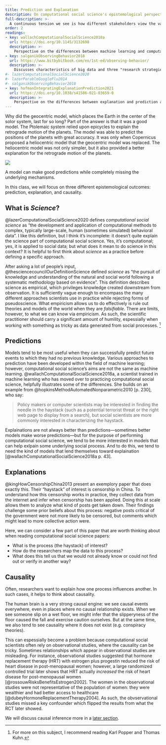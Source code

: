 ```yaml
---
title: Prediction and Explanation
description: On computational social science's epistemological perspectives.
full-description: >-
  A continuous tension we see is how different stakeholders view the value of data. Some may be interested in models which give us insight into future events, while other may be interested in models which help us understand the underlying mechanisms of a process. In what ways do prediction and explaination differ? In what cases might we wish to use each approach?
order: 2
readings:
- key: wallachComputationalSocialScience2018a
  url: https://doi.org/10.1145/3132698
  description: >-
    Perspective on the differences between machine learning and computational social science and why it matters.
- key: salganikObservingBehavior2018
  url: https://www.bitbybitbook.com/en/1st-ed/observing-behavior/
  description: >-
    Discusses characteristics of big data and three "research strategies" for working with it: observations, forecasting, and quasi-experiments.
#- lazerComputationalSocialScience2020
#- lazerParableGoogleFlu2014
#- salganikObservingBehavior2018
- key: hofmanIntegratingExplanationPrediction2021
  url: https://doi.org/10.1038/s41586-021-03659-0
  description: >-
    Perspective on the differences between explanation and prediction and possible ways to integreate the two approaches in computational social science.
---
```


Why did the geocentric model, which places the Earth in the center of the solor system, last for so long? Part of the answer is that it was a good model. The Ptolemaic system relied upon epicycles to explain the retrograde motion of the planets. The model was able to predict the positions of the planets with great accuracy. It was only when Copernicus proposed a heliocentric model that the geocentric model was replaced. The heliocentric model was not only simpler, but it also provided a better explanation for the retrograde motion of the planets.

::: {.column-margin}
![](/images/1041px-Cassini_apparent.jpg)
:::


A model can make good predictions while completely missing the underlying mechanisms.

In this class, we will focus on three different epistemological outcomes: prediction, explanation, and causality.

## What is _Science_?

@lazerComputationalSocialScience2020 defines _computational social science_ as "the development and application of computational methods to complex, typically large-scale, human (sometimes simulated) behavioral data". I like this definition, but I think it's incomplete: it doesn't quite explain the science part of computational social science. Yes, it's computational; yes, it is applied to social data; but what does it mean to do science in this context? It is helpful to first think about _science_ as a practice before defining a specific approach.

After asking a lot of people's input, @thesciencecouncilOurDefinitionScience defined _science_ as "the pursuit of knowledge and understanding of the natural and social world following a systematic methodology based on evidence". This definition describes science as empirical, which privileges knowledge created downstream from observation. It is sufficiently vague enough to encompass the many different approaches scientists use in practice while rejecting forms of pseudoscience. What empiricism allows us to do effectively is rule out theories and models of the world when they are _falsifiable_. There are limits, however, to what we can know via empiricism. As such, the scientific practitioner should carry a significant amount of humility, espessially when working with something as tricky as data generated from social processes. [^more-science]

[^more-science]: For more on this subject, I recommend reading Karl Popper and Thomas Kuhn.

## Predictions

Models tend to be most useful when they can successfully predict future events to which they had no previous knowledge. Various approaches to prediction have been developed within the field of machine learning; however, computational social science's aims are not the same as machine learning. @wallachComputationalSocialScience2018a, a scientist trained in machine learning who has moved over to practicing computational social science, helpfully illustrates some of the differences. She builds on an example from @hopkinsMethodAutomatedNonparametric2010 [p. 230], who say:

>  Policy makers or computer scientists may be interested in finding the needle in the haystack (such as a potential terrorist threat or the right web page to display from a search), but social scientists are more commonly interested in characterizing the haystack.

Explainations are not always better than predictions---sometimes better models make worse predictions---but for the purpose of performing computational social science, we tend to be more interested in models that can help exlpain some underlying social process. And to do this, we tend to need the kind of models that lend themselves toward explaination [@wallachComputationalSocialScience2018a p. 43].

## Explanations

@kingHowCensorshipChina2013 present an exemplory paper that does exactly this. Their "haystack" of interest is censorship in China. To understand how this censorship works in practice, they collect data from the internet and infer when censorship has been applied. Doing this at scale allows them to analyze what kind of posts get taken down. Their findings challenge some prior beliefs about this process: negative posts critical of the government were not more likely to be censored, but comments which might lead to more collective action were.

Here, we can consider a few part of this paper that are worth thinking about when reading computational social science papers:

- What is the process (the haystack) of interest?
- How do the researchers map the data to this process?
- What does this tell us that we would not already know or could not find out or verify in another way?


## Causality

Often, researchers want to explain how one process influences another. In such cases, it helps to think about causality.

The human brain is a very strong causal engine: we see causal events everywhere, even in places where no causal relationship exists. When we see someone slip on a wet floor, we might infer that the slipperyness of the floor caused the fall and exercise caution ourselves. But at the same time, we also tend to see causality where it does not exist (e.g. conspiracy theories).

This can espessially become a problem because computational social scientists often rely on observational studies, where the causality can be tricky. Sometimes relationships which appear in observational studies are misleading. For instance, observational studies suggested that hormone replacement therapy (HRT) with estrogen plus progestin reduced the risk of heart disease in post-menopausal women; however, a large randomized controlled trial later shows that HRT actually _increased_ the risk of heart disease for post-menopausal women [@rossouwRisksBenefitsEstrogen2002].  The women in the observational studies were not representative of the population of women: they were wealthier and had better access to healthcare [@dubeyHormoneReplacementTherapy2004]. As such, the obvservational studies missed a key confounder which flipped the results from what the RCT later showed.

We will discuss causal inference more in a [later section](/sections/experiments-and-causal-inference.qmd).
